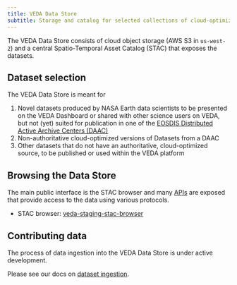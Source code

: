 ```yaml
---
title: VEDA Data Store
subtitle: Storage and catalog for selected collections of cloud-optimized Earth data
---
```


The VEDA Data Store consists of cloud object storage (AWS S3 in `us-west-2`) and a central Spatio-Temporal Asset Catalog (STAC) that exposes the datasets.


## Dataset selection

The VEDA Data Store is meant for

1. Novel datasets produced by NASA Earth data scientists to be presented on the VEDA Dashboard or shared with other science users on VEDA, but not (yet) suited for publication in one of the [EOSDIS Distributed Active Archive Centers (DAAC)](https://www.earthdata.nasa.gov/eosdis/daacs)
2. Non-authoritative cloud-optimized versions of Datasets from a DAAC
3. Other datasets that do not have an authoritative, cloud-optimized source, to be published or used within the VEDA platform


## Browsing the Data Store

The main public interface is the STAC browser and many [APIs](./apis.qmd) are exposed that provide access to the data using various protocols.

* STAC browser: [veda-staging-stac-browser](http://veda-staging-stac-browser.s3-website-us-west-2.amazonaws.com/)


## Contributing data

The process of data ingestion into the VEDA Data Store is under active development.

Please see our docs on [dataset ingestion](../contributing/dataset-ingestion/index.qmd).